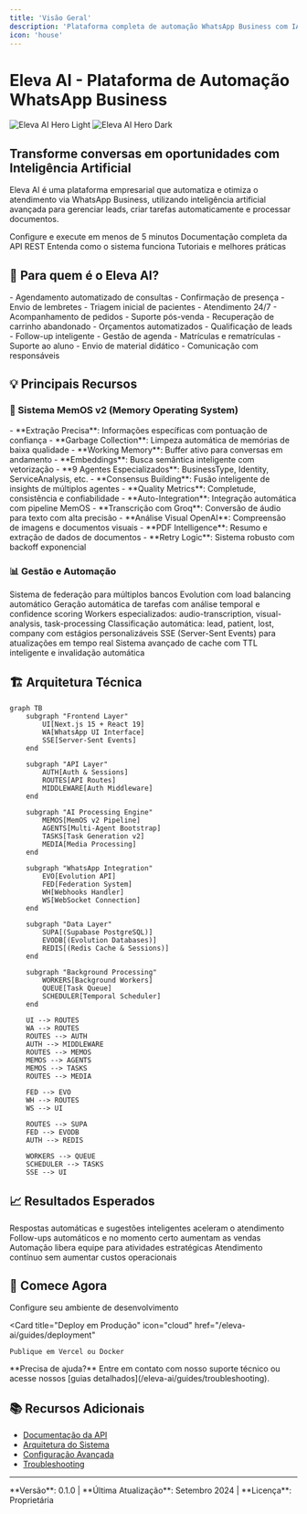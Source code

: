 ```yaml
---
title: 'Visão Geral'
description: 'Plataforma completa de automação WhatsApp Business com IA'
icon: 'house'
---
```


# Eleva AI - Plataforma de Automação WhatsApp Business

<img
  className="block dark:hidden"
  src="/images/hero-light.svg"
  alt="Eleva AI Hero Light"
/>
<img
  className="hidden dark:block"
  src="/images/hero-dark.svg"
  alt="Eleva AI Hero Dark"
/>

## Transforme conversas em oportunidades com Inteligência Artificial

Eleva AI é uma plataforma empresarial que automatiza e otimiza o atendimento via WhatsApp Business, utilizando inteligência artificial avançada para gerenciar leads, criar tarefas automaticamente e processar documentos.

<CardGroup cols={2}>
  <Card
    title="Início Rápido"
    icon="rocket"
    href="/eleva-ai/quickstart"
  >
    Configure e execute em menos de 5 minutos
  </Card>
  <Card
    title="API Reference"
    icon="code"
    href="/eleva-ai/api/introduction"
  >
    Documentação completa da API REST
  </Card>
  <Card
    title="Arquitetura"
    icon="diagram-project"
    href="/eleva-ai/architecture/overview"
  >
    Entenda como o sistema funciona
  </Card>
  <Card
    title="Guias"
    icon="book"
    href="/eleva-ai/guides/deployment"
  >
    Tutoriais e melhores práticas
  </Card>
</CardGroup>

## 🎯 Para quem é o Eleva AI?

<AccordionGroup>
  <Accordion title="Clínicas e Consultórios" icon="hospital">
    - Agendamento automatizado de consultas
    - Confirmação de presença
    - Envio de lembretes
    - Triagem inicial de pacientes
  </Accordion>
  
  <Accordion title="E-commerce e Varejo" icon="shopping-cart">
    - Atendimento 24/7
    - Acompanhamento de pedidos
    - Suporte pós-venda
    - Recuperação de carrinho abandonado
  </Accordion>
  
  <Accordion title="Prestadores de Serviços" icon="briefcase">
    - Orçamentos automatizados
    - Qualificação de leads
    - Follow-up inteligente
    - Gestão de agenda
  </Accordion>
  
  <Accordion title="Educação" icon="graduation-cap">
    - Matrículas e rematrículas
    - Suporte ao aluno
    - Envio de material didático
    - Comunicação com responsáveis
  </Accordion>
</AccordionGroup>

## 💡 Principais Recursos

### 🤖 Sistema MemOS v2 (Memory Operating System)

<Tabs>
  <Tab title="Memória Granular">
    - **Extração Precisa**: Informações específicas com pontuação de confiança
    - **Garbage Collection**: Limpeza automática de memórias de baixa qualidade
    - **Working Memory**: Buffer ativo para conversas em andamento
    - **Embeddings**: Busca semântica inteligente com vetorização
  </Tab>
  
  <Tab title="Sistema Multi-Agente Bootstrap">
    - **9 Agentes Especializados**: BusinessType, Identity, ServiceAnalysis, etc.
    - **Consensus Building**: Fusão inteligente de insights de múltiplos agentes
    - **Quality Metrics**: Completude, consistência e confiabilidade
    - **Auto-Integration**: Integração automática com pipeline MemOS
  </Tab>
  
  <Tab title="Processamento de Mídia IA">
    - **Transcrição com Groq**: Conversão de áudio para texto com alta precisão
    - **Análise Visual OpenAI**: Compreensão de imagens e documentos visuais
    - **PDF Intelligence**: Resumo e extração de dados de documentos
    - **Retry Logic**: Sistema robusto com backoff exponencial
  </Tab>
</Tabs>

### 📊 Gestão e Automação

<CardGroup cols={3}>
  <Card title="Federation System" icon="layer-group">
    Sistema de federação para múltiplos bancos Evolution com load balancing automático
  </Card>
  
  <Card title="Task Generation v2" icon="robot">
    Geração automática de tarefas com análise temporal e confidence scoring
  </Card>
  
  <Card title="Background Workers" icon="clock">
    Workers especializados: audio-transcription, visual-analysis, task-processing
  </Card>
  
  <Card title="Lead Classification" icon="users">
    Classificação automática: lead, patient, lost, company com estágios personalizáveis
  </Card>
  
  <Card title="Real-time Updates" icon="chart-line">
    SSE (Server-Sent Events) para atualizações em tempo real
  </Card>
  
  <Card title="Redis Cache Coordinator" icon="database">
    Sistema avançado de cache com TTL inteligente e invalidação automática
  </Card>
</CardGroup>

## 🏗️ Arquitetura Técnica

```mermaid
graph TB
    subgraph "Frontend Layer"
        UI[Next.js 15 + React 19]
        WA[WhatsApp UI Interface]
        SSE[Server-Sent Events]
    end
    
    subgraph "API Layer"
        AUTH[Auth & Sessions]
        ROUTES[API Routes]
        MIDDLEWARE[Auth Middleware]
    end
    
    subgraph "AI Processing Engine"
        MEMOS[MemOS v2 Pipeline]
        AGENTS[Multi-Agent Bootstrap]
        TASKS[Task Generation v2]
        MEDIA[Media Processing]
    end
    
    subgraph "WhatsApp Integration"
        EVO[Evolution API]
        FED[Federation System]
        WH[Webhooks Handler]
        WS[WebSocket Connection]
    end
    
    subgraph "Data Layer"
        SUPA[(Supabase PostgreSQL)]
        EVODB[(Evolution Databases)]
        REDIS[(Redis Cache & Sessions)]
    end
    
    subgraph "Background Processing"
        WORKERS[Background Workers]
        QUEUE[Task Queue]
        SCHEDULER[Temporal Scheduler]
    end
    
    UI --> ROUTES
    WA --> ROUTES
    ROUTES --> AUTH
    AUTH --> MIDDLEWARE
    ROUTES --> MEMOS
    MEMOS --> AGENTS
    MEMOS --> TASKS
    ROUTES --> MEDIA
    
    FED --> EVO
    WH --> ROUTES
    WS --> UI
    
    ROUTES --> SUPA
    FED --> EVODB
    AUTH --> REDIS
    
    WORKERS --> QUEUE
    SCHEDULER --> TASKS
    SSE --> UI
```

## 📈 Resultados Esperados

<Steps>
  <Step title="Redução de 70% no tempo de resposta">
    Respostas automáticas e sugestões inteligentes aceleram o atendimento
  </Step>
  
  <Step title="Aumento de 40% na conversão">
    Follow-ups automáticos e no momento certo aumentam as vendas
  </Step>
  
  <Step title="3x mais produtividade">
    Automação libera equipe para atividades estratégicas
  </Step>
  
  <Step title="Disponibilidade 24/7">
    Atendimento contínuo sem aumentar custos operacionais
  </Step>
</Steps>

## 🚀 Comece Agora

<CardGroup cols={2}>
  <Card
    title="Instalação Local"
    icon="download"
    href="/eleva-ai/getting-started/installation"
  >
    Configure seu ambiente de desenvolvimento
  </Card>
  
  <Card
    title="Deploy em Produção"
    icon="cloud"
    href="/eleva-ai/guides/deployment"
  >
    Publique em Vercel ou Docker
  </Card>
</CardGroup>

<Note>
  **Precisa de ajuda?** Entre em contato com nosso suporte técnico ou acesse nossos [guias detalhados](/eleva-ai/guides/troubleshooting).
</Note>

## 📚 Recursos Adicionais

- [Documentação da API](/eleva-ai/api/introduction)
- [Arquitetura do Sistema](/eleva-ai/architecture/overview)
- [Configuração Avançada](/eleva-ai/getting-started/configuration)
- [Troubleshooting](/eleva-ai/guides/troubleshooting)

---

<Info>
  **Versão**: 0.1.0 | **Última Atualização**: Setembro 2024 | **Licença**: Proprietária
</Info>